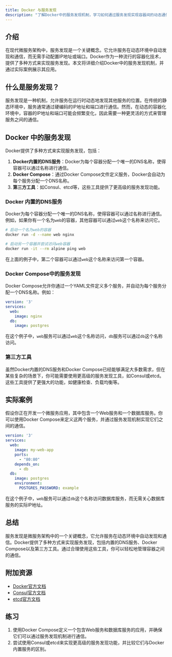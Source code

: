 ```yaml
---
title: Docker 与服务发现
description: "了解Docker中的服务发现机制，学习如何通过服务发现实现容器间的动态通信。"
---
```


## 介绍

在现代微服务架构中，服务发现是一个关键概念。它允许服务在动态环境中自动发现和通信，而无需手动配置IP地址或端口。Docker作为一种流行的容器化技术，提供了多种方式来实现服务发现。本文将详细介绍Docker中的服务发现机制，并通过实际案例展示其应用。

## 什么是服务发现？

服务发现是一种机制，允许服务在运行时动态地发现其他服务的位置。在传统的静态环境中，服务通常通过硬编码的IP地址和端口进行通信。然而，在动态的容器化环境中，容器的IP地址和端口可能会频繁变化，因此需要一种更灵活的方式来管理服务之间的通信。

## Docker 中的服务发现

Docker提供了多种方式来实现服务发现，包括：

1. **Docker内置的DNS服务**：Docker为每个容器分配一个唯一的DNS名称，使得容器可以通过名称进行通信。
2. **Docker Compose**：通过Docker Compose文件定义服务，Docker会自动为每个服务分配一个DNS名称。
3. **第三方工具**：如Consul、etcd等，这些工具提供了更高级的服务发现功能。

### Docker 内置的DNS服务

Docker为每个容器分配一个唯一的DNS名称，使得容器可以通过名称进行通信。例如，如果你有一个名为`web`的容器，其他容器可以通过`web`这个名称来访问它。

```bash
# 启动一个名为web的容器
docker run -d --name web nginx

# 启动另一个容器并尝试访问web容器
docker run -it --rm alpine ping web
```

在上面的例子中，第二个容器可以通过`web`这个名称来访问第一个容器。

### Docker Compose中的服务发现

Docker Compose允许你通过一个YAML文件定义多个服务，并自动为每个服务分配一个DNS名称。例如：

```yaml
version: '3'
services:
  web:
    image: nginx
  db:
    image: postgres
```

在这个例子中，`web`服务可以通过`web`这个名称访问，`db`服务可以通过`db`这个名称访问。

### 第三方工具

虽然Docker内置的DNS服务和Docker Compose已经能够满足大多数需求，但在某些复杂的场景下，你可能需要使用更高级的服务发现工具，如Consul或etcd。这些工具提供了更强大的功能，如健康检查、负载均衡等。

## 实际案例

假设你正在开发一个微服务应用，其中包含一个Web服务和一个数据库服务。你可以使用Docker Compose来定义这两个服务，并通过服务发现机制实现它们之间的通信。

```yaml
version: '3'
services:
  web:
    image: my-web-app
    ports:
      - "80:80"
    depends_on:
      - db
  db:
    image: postgres
    environment:
      POSTGRES_PASSWORD: example
```

在这个例子中，`web`服务可以通过`db`这个名称访问数据库服务，而无需关心数据库服务的实际IP地址。

## 总结

服务发现是微服务架构中的一个关键概念，它允许服务在动态环境中自动发现和通信。Docker提供了多种方式来实现服务发现，包括内置的DNS服务、Docker Compose以及第三方工具。通过合理使用这些工具，你可以轻松地管理容器之间的通信。

## 附加资源

- [Docker官方文档](https://docs.docker.com/)
- [Consul官方文档](https://www.consul.io/docs)
- [etcd官方文档](https://etcd.io/docs/)

## 练习

1. 使用Docker Compose定义一个包含Web服务和数据库服务的应用，并确保它们可以通过服务发现机制进行通信。
2. 尝试使用Consul或etcd来实现更高级的服务发现功能，并比较它们与Docker内置服务的区别。
